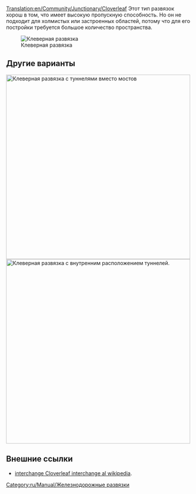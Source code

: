 [[Translation:en/Community/Junctionary/Cloverleaf]]
{{ru/Community/Junctionary/Меню развязки}}
Этот тип развязок хорош в том, что имеет высокую пропускную способность. Но он не подходит для холмистых или застроенных областей, потому что для его постройки требуется большое количество пространства.

[[File:en/Community/Junctionary/Cloverleaf.png|none|frame|Клеверная развязка]]

{{ru/Community/Junctionary/Критерии развязки|Дешево|1|0|1|1|0|0|0|1|0|1|1|0|Сломанный состав парализует только одну колею и левый поворот.|
*Одновременно может пропускать 4 и более поездов.
*Занимает много места, когда построена без острых углов.
*Делайте петли и диагональные ветки больше, чем Ваши поезда. Тогда основная линия не будет заблокирована ожидающими составами.
*Используйте туннели, если мосты замедляют Ваши поезда.
*При необходимости улучшайте до [[ru/Community/Junctionary/Многоуровневая|многоуровневой развязки]].
*Минимальная площадь: 10 x 10 клеток.
*To be able to fully store a 12 length (6 grid spaces) train in each left turn movement, use a length of 2 for each side of the cloverleaf and start the cloverleaf 3 spaces away from the center intersection .
*In general, the storage space of each cloverleaf is 7*n for a size n cloverleaf, where n is the length of each side in the leaf (start size n cloverleaf at 2*n-1 spaces away from the center intersection).
}}

==Другие варианты==
[[File:en/Community/Junctionary/Cloverleaf with tunnels.png|none|thumb|500px|Клеверная развязка с туннелями вместо мостов]]
[[File:en/Community/Junctionary/Cloverleaf inward corners.png|none|thumb|500px|Клеверная развязка с внутренним расположением туннелей.]]

==Внешние ссылки==
*[https://www.wikipedia.org/wiki/Cloverleaf interchange Cloverleaf interchange al wikipedia].

[[Category:ru/Manual/Железнодорожные развязки]]